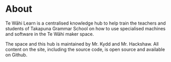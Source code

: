 # About

Te Wāhi Learn is a centralised knowledge hub to help train the teachers and students of Takapuna Grammar School on how to use specialised machines and software in the Te Wāhi maker space.

The space and this hub is maintained by Mr. Kydd and Mr. Hackshaw. All content on the site, including the source code, is open source and available on Github.